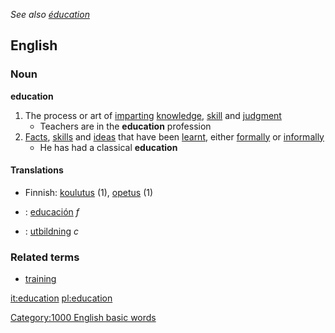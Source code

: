 ''See also [[éducation]]''
==English==
===Noun===
{{wikipedia}}
'''education'''
#The process or art of [[imparting]] [[knowledge]], [[skill]] and [[judgment]]
#* Teachers are in the '''education''' profession
#[[Fact]]s, [[skill]]s and [[idea]]s that have been [[learnt]], either [[formally]] or [[informally]]
#* He has had a classical '''education'''

====Translations====
*Finnish: [[koulutus]] (1), [[opetus]] (1)
*{{es}}: [[educación]] ''f''
*{{sv}}: [[utbildning]] ''c''

===Related terms===
*[[training]]

[[Category:1000 English basic words]]

[[it:education]]
[[pl:education]]